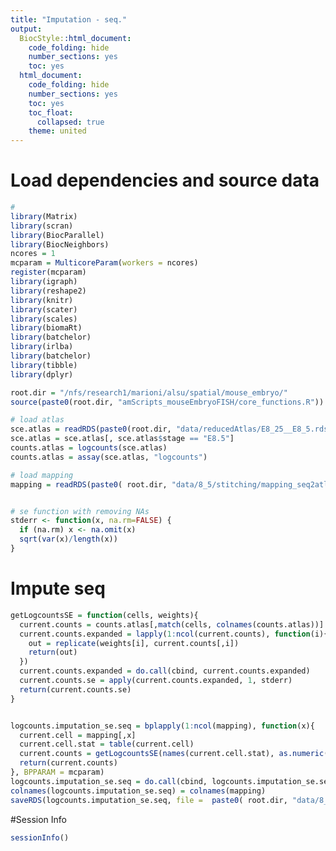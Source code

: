 ```yaml
---
title: "Imputation - seq."
output:
  BiocStyle::html_document:
    code_folding: hide
    number_sections: yes
    toc: yes  
  html_document:
    code_folding: hide
    number_sections: yes
    toc: yes
    toc_float:
      collapsed: true
    theme: united
---
```



# Load dependencies and source data

```r

#
library(Matrix)
library(scran)
library(BiocParallel)
library(BiocNeighbors)
ncores = 1
mcparam = MulticoreParam(workers = ncores)
register(mcparam)
library(igraph)
library(reshape2)
library(knitr)
library(scater)
library(scales)
library(biomaRt)
library(batchelor)
library(irlba)
library(batchelor)
library(tibble)
library(dplyr)

root.dir = "/nfs/research1/marioni/alsu/spatial/mouse_embryo/"
source(paste0(root.dir, "amScripts_mouseEmbryoFISH/core_functions.R"))

# load atlas 
sce.atlas = readRDS(paste0(root.dir, "data/reducedAtlas/E8_25__E8_5.rds"))
sce.atlas = sce.atlas[, sce.atlas$stage == "E8.5"]
counts.atlas = logcounts(sce.atlas)
counts.atlas = assay(sce.atlas, "logcounts")

# load mapping
mapping = readRDS(paste0( root.dir, "data/8_5/stitching/mapping_seq2atlas_embryo1z5_libsize.rds"))


# se function with removing NAs
stderr <- function(x, na.rm=FALSE) {
  if (na.rm) x <- na.omit(x)
  sqrt(var(x)/length(x))
}


```

# Impute seq

```r


getLogcountsSE = function(cells, weights){ 
  current.counts = counts.atlas[,match(cells, colnames(counts.atlas))] 
  current.counts.expanded = lapply(1:ncol(current.counts), function(i){
    out = replicate(weights[i], current.counts[,i])
    return(out)
  })
  current.counts.expanded = do.call(cbind, current.counts.expanded)
  current.counts.se = apply(current.counts.expanded, 1, stderr)
  return(current.counts.se) 
} 


logcounts.imputation_se.seq = bplapply(1:ncol(mapping), function(x){
  current.cell = mapping[,x]
  current.cell.stat = table(current.cell)
  current.counts = getLogcountsSE(names(current.cell.stat), as.numeric( current.cell.stat )) 
  return(current.counts)
}, BPPARAM = mcparam)
logcounts.imputation_se.seq = do.call(cbind, logcounts.imputation_se.seq)
colnames(logcounts.imputation_se.seq) = colnames(mapping)
saveRDS(logcounts.imputation_se.seq, file =  paste0( root.dir, "data/8_5/stitching/imputation/imputation_seq2atlas_logcounts_se_embryo1z5.rds"))


```



#Session Info

```r

sessionInfo()

```
